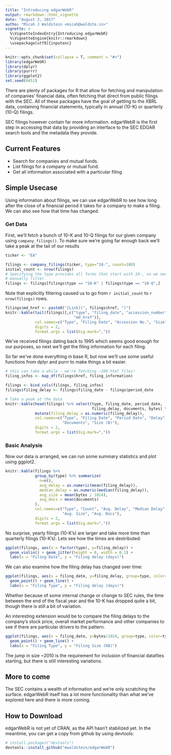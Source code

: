 ```yaml
---
title: "Introducing edgarWebR"
output: rmarkdown::html_vignette
date: "August 2, 2017"
autho: "Micah J Waldstein <micah@waldste.in>"
vignette: >
  %\VignetteIndexEntry{Introducing edgarWebR}
  %\VignetteEngine{knitr::rmarkdown}
  \usepackage[utf8]{inputenc}
---
```

```r
knitr::opts_chunk$set(collapse = T, comment = "#>")
library(edgarWebR)
library(dplyr)
library(purrr)
library(ggplot2)
set.seed(0451)
```
There are plenty of packages for R that allow for fetching and manipulation of
companies' financial data, often fetching that direct from public filings with
the SEC. All of these packages have the goal of getting to the XBRL data,
containing financial statements, typically in annual (10-K) or quarterly (10-Q)
filings.

SEC filings however contain far more information. edgarWebR is the first step
in accessing that data by providing an interface to the SEC EDGAR search tools
and the metadata they provide.

## Current Features
 * Search for companies and mutual funds.
 * List filings for a company or mutual fund.
 * Get all information associated with a particular filing

## Simple Usecase
Using information about filings, we can use edgarWebR to see how long after the
close of a financial period it takes for a company to make a filing. We can
also see how that time has changed.

### Get Data
First, we'll fetch a bunch of 10-K and 10-Q filings for our given company using
`company_filings()`. To make sure we're going far enough back we'll take a peak
at the tail of our results
```r
ticker <- "EA"

filings <- company_filings(ticker, type="10-", count=100)
initial_count <- nrow(filings)
# Specifying the type provides all forms that start with 10-, so we need to
# manually filter.
filings <- filings[filings$type == "10-K" | filings$type == "10-Q",]
```

Note that explicitly filtering caused us to go from `r initial_count` to
`r nrow(filings)` rows.

```r
filings$md_href <- paste0("[Link](", filings$href, ")")
knitr::kable(tail(filings)[,c("type", "filing_date", "accession_number", "size",
                              "md_href")],
             col.names=c("Type", "Filing Date", "Accession No.", "Size", "Link"),
             digits = 2,
             format.args = list(big.mark=","))
```

We've received filings dating  back to 1995 which seems good enough for our
purposes, so next we'll get the filing information for each filing.

So far we've done everything in base R, but now we'll use some useful functions
from dplyr and purrr to make things a bit easier.
```r
# this can take a while - we're fetching ~100 html files!
filing_infos <- map_df(filings$href, filing_information)

filings <- bind_cols(filings, filing_infos)
filings$filing_delay <- filings$filing_date - filings$period_date

# Take a peak at the data
knitr::kable(head(filings) %>% select(type, filing_date, period_date,
                                      filing_delay, documents, bytes) %>% 
             mutate(filing_delay = as.numeric(filing_delay)),
             col.names=c("Type", "Filing Date", "Period Date", "Delay",
                         "Documents", "Size (B)"),
             digits = 2,
             format.args = list(big.mark=","))
```

### Basic Analysis
Now our data is arranged, we can run some summary statistics and plot using
ggplot2.
```r
knitr::kable(filings %>%
             group_by(type) %>% summarize(
               n=n(),
               avg_delay = as.numeric(mean(filing_delay)),
               median_delay = as.numeric(median(filing_delay)),
               avg_size = mean(bytes / 1024),
               avg_docs = mean(documents)
             ),
             col.names=c("Type", "Count", "Avg. Delay", "Median Delay",
                         "Avg. Size", "Avg. Docs"),
             digits = 2,
             format.args = list(big.mark=","))
```

No surprise, yearly filings (10-K's) are larger and take more time than
quarterly filings (10-K's). Lets see how the times are destributed:

```r
ggplot(filings, aes(x = factor(type), y=filing_delay)) +
  geom_violin() + geom_jitter(height = 0, width = 0.1) +
  labs(x = "Filing Date", y = "Filing delay (days)")
```

We can also examine how the filing delay has changed over time:
```r
ggplot(filings, aes(x = filing_date, y=filing_delay, group=type, color=type)) +
  geom_point() + geom_line() +
  labs(x = "Filing Type", y = "Filing delay (days)")
```
Whether because of some internal change or change to SEC rules, the time
between the end of the fiscal year and the 10-K has dropped quite a bit, though
there is still a bit of variation.

An interesting extension would be to compare the filing delays to the company's
stock price, overall market performance and other companies to see if there are
particular drivers to the pattern.

```r
ggplot(filings, aes(x = filing_date, y=bytes/1024, group=type, color=type)) +
  geom_point() + geom_line() +
  labs(x = "Filing Type", y = "Filing Size (KB)")
```
The jump in size ~2010 is the requirement for inclusion of financial datafiles
starting, but there is still interesting variations.

## More to come
The SEC contains a wealth of information and we're only scratching the surface.
edgarWebR itself has a lot more functionality than what we've explored here and
there is more coming.

## How to Download
edgarWebR is not yet of CRAN, as the API hasn't stabilized yet. In the
meantime, you can get a copy from github by using devtools:
```r
# install.packages("devtools")
devtools::install_github("mwaldstein/edgarWebR")
```
